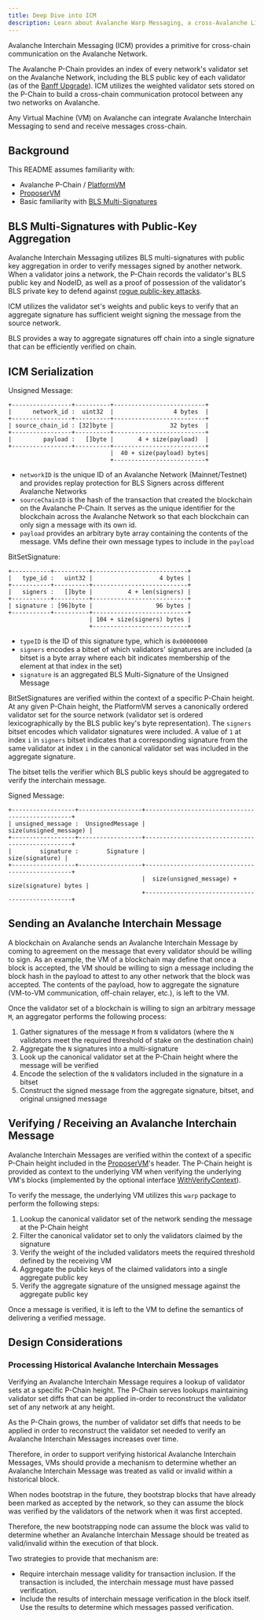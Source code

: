 ```yaml
---
title: Deep Dive into ICM
description: Learn about Avalanche Warp Messaging, a cross-Avalanche L1 communication protocol on Avalanche.
---
```



Avalanche Interchain Messaging (ICM) provides a primitive for cross-chain communication on the Avalanche Network.

The Avalanche P-Chain provides an index of every network's validator set on the Avalanche Network, including the BLS public key of each validator (as of the [Banff Upgrade](https://github.com/ava-labs/avalanchego/releases/v1.9.0)). ICM utilizes the weighted validator sets stored on the P-Chain to build a cross-chain communication protocol between any two networks on Avalanche.

Any Virtual Machine (VM) on Avalanche can integrate Avalanche Interchain Messaging to send and receive messages cross-chain.

## Background

This README assumes familiarity with:

- Avalanche P-Chain / [PlatformVM](https://github.com/ava-labs/avalanchego/tree/master/vms/platformvm/)
- [ProposerVM](https://github.com/ava-labs/avalanchego/tree/master/vms/proposervm/README.md)
- Basic familiarity with [BLS Multi-Signatures](https://crypto.stanford.edu/~dabo/pubs/papers/BLSmultisig.html)

## BLS Multi-Signatures with Public-Key Aggregation

Avalanche Interchain Messaging utilizes BLS multi-signatures with public key aggregation in order to verify messages signed by another network. When a validator joins a network, the P-Chain records the validator's BLS public key and NodeID, as well as a proof of possession of the validator's BLS private key to defend against [rogue public-key attacks](https://crypto.stanford.edu/~dabo/pubs/papers/BLSmultisig.html#mjx-eqn-eqaggsame).

ICM utilizes the validator set's weights and public keys to verify that an aggregate signature has sufficient weight signing the message from the source network.

BLS provides a way to aggregate signatures off chain into a single signature that can be efficiently verified on chain.

## ICM Serialization

Unsigned Message:

```
+-----------------+----------+--------------------------+
|      network_id :  uint32  |                 4 bytes  |
+-----------------+----------+--------------------------+
| source_chain_id : [32]byte |                32 bytes  |
+-----------------+----------+--------------------------+
|         payload :   []byte |       4 + size(payload)  |
+-----------------+----------+--------------------------+
                             |  40 + size(payload) bytes|
                             +--------------------------+
```

- `networkID` is the unique ID of an Avalanche Network (Mainnet/Testnet) and provides replay protection for BLS Signers across different Avalanche Networks
- `sourceChainID` is the hash of the transaction that created the blockchain on the Avalanche P-Chain. It serves as the unique identifier for the blockchain across the Avalanche Network so that each blockchain can only sign a message with its own id.
- `payload` provides an arbitrary byte array containing the contents of the message. VMs define their own message types to include in the `payload`

BitSetSignature:

```
+-----------+----------+---------------------------+
|   type_id :   uint32 |                   4 bytes |
+-----------+----------+---------------------------+
|   signers :   []byte |          4 + len(signers) |
+-----------+----------+---------------------------+
| signature : [96]byte |                  96 bytes |
+-----------+----------+---------------------------+
                       | 104 + size(signers) bytes |
                       +---------------------------+
```

- `typeID` is the ID of this signature type, which is `0x00000000`
- `signers` encodes a bitset of which validators' signatures are included (a bitset is a byte array where each bit indicates membership of the element at that index in the set)
- `signature` is an aggregated BLS Multi-Signature of the Unsigned Message

BitSetSignatures are verified within the context of a specific P-Chain height. At any given P-Chain height, the PlatformVM serves a canonically ordered validator set for the source network (validator set is ordered lexicographically by the BLS public key's byte representation). The `signers` bitset encodes which validator signatures were included. A value of `1` at index `i` in `signers` bitset indicates that a corresponding signature from the same validator at index `i` in the canonical validator set was included in the aggregate signature.

The bitset tells the verifier which BLS public keys should be aggregated to verify the interchain message.

Signed Message:

```
+------------------+------------------+-------------------------------------------------+
| unsigned_message :  UnsignedMessage |                          size(unsigned_message) |
+------------------+------------------+-------------------------------------------------+
|        signature :        Signature |                                 size(signature) |
+------------------+------------------+-------------------------------------------------+
                                      |  size(unsigned_message) + size(signature) bytes |
                                      +-------------------------------------------------+
```

## Sending an Avalanche Interchain Message

A blockchain on Avalanche sends an Avalanche Interchain Message by coming to agreement on the message that every validator should be willing to sign. As an example, the VM of a blockchain may define that once a block is accepted, the VM should be willing to sign a message including the block hash in the payload to attest to any other network that the block was accepted. The contents of the payload, how to aggregate the signature (VM-to-VM communication, off-chain relayer, etc.), is left to the VM.

Once the validator set of a blockchain is willing to sign an arbitrary message `M`, an aggregator performs the following process:

1. Gather signatures of the message `M` from `N` validators (where the `N` validators meet the required threshold of stake on the destination chain)
2. Aggregate the `N` signatures into a multi-signature
3. Look up the canonical validator set at the P-Chain height where the message will be verified
4. Encode the selection of the `N` validators included in the signature in a bitset
5. Construct the signed message from the aggregate signature, bitset, and original unsigned message

## Verifying / Receiving an Avalanche Interchain Message

Avalanche Interchain Messages are verified within the context of a specific P-Chain height included in the [ProposerVM](https://github.com/ava-labs/avalanchego/tree/master/vms/proposervm/README.md)'s header. The P-Chain height is provided as context to the underlying VM when verifying the underlying VM's blocks (implemented by the optional interface [WithVerifyContext](https://github.com/ava-labs/avalanchego/tree/master/snow/engine/snowman/block/block_context_vm.go)).

To verify the message, the underlying VM utilizes this `warp` package to perform the following steps:

1. Lookup the canonical validator set of the network sending the message at the P-Chain height
2. Filter the canonical validator set to only the validators claimed by the signature
3. Verify the weight of the included validators meets the required threshold defined by the receiving VM
4. Aggregate the public keys of the claimed validators into a single aggregate public key
5. Verify the aggregate signature of the unsigned message against the aggregate public key

Once a message is verified, it is left to the VM to define the semantics of delivering a verified message.

## Design Considerations

### Processing Historical Avalanche Interchain Messages

Verifying an Avalanche Interchain Message requires a lookup of validator sets at a specific P-Chain height. The P-Chain serves lookups maintaining validator set diffs that can be applied in-order to reconstruct the validator set of any network at any height.

As the P-Chain grows, the number of validator set diffs that needs to be applied in order to reconstruct the validator set needed to verify an Avalanche Interchain Messages increases over time.

Therefore, in order to support verifying historical Avalanche Interchain Messages, VMs should provide a mechanism to determine whether an Avalanche Interchain Message was treated as valid or invalid within a historical block.

When nodes bootstrap in the future, they bootstrap blocks that have already been marked as accepted by the network, so they can assume the block was verified by the validators of the network when it was first accepted.

Therefore, the new bootstrapping node can assume the block was valid to determine whether an Avalanche Interchain Message should be treated as valid/invalid within the execution of that block.

Two strategies to provide that mechanism are:

- Require interchain message validity for transaction inclusion. If the transaction is included, the interchain message must have passed verification.
- Include the results of interchain message verification in the block itself. Use the results to determine which messages passed verification.
